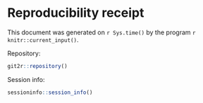 # Reproducibility receipt  

This document was generated on `r Sys.time()`  by the program `r knitr::current_input()`.

Repository:
```r
git2r::repository()
```

Session info:
```r
sessioninfo::session_info()
```